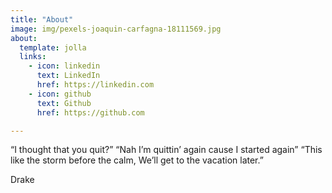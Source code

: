 ```yaml
---
title: "About"
image: img/pexels-joaquin-carfagna-18111569.jpg 
about:
  template: jolla
  links:
    - icon: linkedin
      text: LinkedIn
      href: https://linkedin.com
    - icon: github
      text: Github
      href: https://github.com

---
```


"I thought that you quit?"
"Nah I'm quittin' again cause I started again" 
"This like the storm before the calm,
We'll get to the vacation later."

Drake
